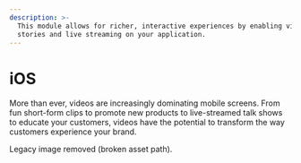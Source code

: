 ```yaml
---
description: >-
  This module allows for richer, interactive experiences by enabling video
  stories and live streaming on your application.
---
```


# iOS

More than ever, videos are increasingly dominating mobile screens. From fun short-form clips to promote new products to live-streamed talk shows to educate your customers, videos have the potential to transform the way customers experience your brand.

<Info>
Legacy image removed (broken asset path).
</Info>
